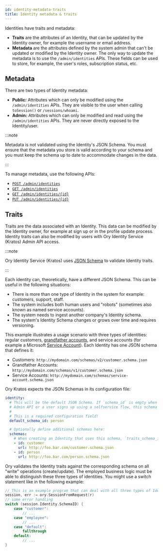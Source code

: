 ```yaml
---
id: identity-metadata-traits
title: Identity metadata & traits
---
```


Identities have traits and metadata:

- **Traits** are the attributes of an Identity, that can be updated by the Identity owner, for example the username or email
  address.
- **Metadata** are the attributes defined by the system admin that can't be updated or modified by the Identity owner. The only
  way to update the metadata is to use the `/admin/identities` APIs. These fields can be used to store, for example, the user's
  roles, subscription status, etc.

## Metadata

There are two types of Identity metadata:

- **Public:** Attributes which can only be modified using the `/admin/identities` APIs. They are visible to the user when calling
  `toSession()` or `/sessions/whoami`.
- **Admin:** Attributes which can only be modified and read using the `/admin/identities` APIs. They are never directly exposed to
  the Identity/user.

:::note

Metadata is not validated using the Identity's JSON Schema. You must ensure that the metadata you store is valid according to your
schema and you must keep the schema up to date to accommodate changes in the data.

:::

To manage metadata, use the following APIs:

- [`POST /admin/identities`](../../reference/api.mdx#operation/adminCreateIdentity)
- [`GET /admin/identities`](../../reference/api.mdx#operation/adminListIdentities)
- [`GET /admin/identities/{id}`](../../reference/api.mdx#operation/adminGetIdentity)
- [`PUT /admin/identities/{id}`](../../reference/api.mdx#operation/adminUpdateIdentity)

## Traits

Traits are the data associated with an Identity. This data can be modified by the Identity owner, for example at sign up or in the
profile update process. Identity traits can also be modified by users with Ory Identity Service (Kratos) Admin API access.

:::note

Ory Identity Service (Kratos) uses [JSON Schema](https://json-schema.org/learn/getting-started-step-by-step.html) to validate
Identity traits.

:::

Each identity can, theoretically, have a different JSON Schema. This can be useful in the following situations:

- There is more than one type of Identity in the system for example: customers, support, staff.
- The system includes both human users and "robots" (sometimes also known as named service accounts).
- The system needs to ingest another company's Identity schema.
- The system's Identity Schema changes or grows over time and requires versioning.

This example illustrates a usage scenario with three types of identities: regular customers,
[grandfather accounts](https://en.wikipedia.org/wiki/Grandfather_clause), and service accounts (for example a Microsoft
[Service Account](https://docs.microsoft.com/en-us/windows/security/identity-protection/access-control/service-accounts)). Each
Identity has one JSON schema that defines it:

- Customers: `http://mydomain.com/schemas/v2/customer.schema.json`
- Grandfather Accounts: `http://mydomain.com/schemas/v1/customer.schema.json`
- Service Accounts: `http://mydomain.com/schemas/service-account.schema.json`

Ory Kratos expects the JSON Schemas in its configuration file:

```yaml
identity:
  # This will be the default JSON Schema. If `schema_id` is empty when creating an Identity using the
  # Admin API or a user signs up using a selfservice flow, this schema will be used.
  #
  # This is a required configuration field!
  default_schema_id: person

  # Optionally define additional schemas here:
  schemas:
    # When creating an Identity that uses this schema, `traits_schema_id: customer` are set for that Identity.
    - id: customer
      url: http://foo.bar.com/customer.schema.json
    - id: person
      url: http://foo.bar.com/person.schema.json
```

Ory validates the Identity traits against the corresponding schema on all "write" operations (create/update). The employed
business logic must be able to distinguish these three types of identities. You might use a switch statement like in the following
example:

```go
// This is an example program that can deal with all three types of Identities
session, err := ory.SessionFromRequest(r)
// some error handling
switch (session.Identity.SchemaID) {
    case "customer":
        // ...
    case "employee":
        // ...
    case "default":
        fallthrough
    default:
        // ...
}
```
